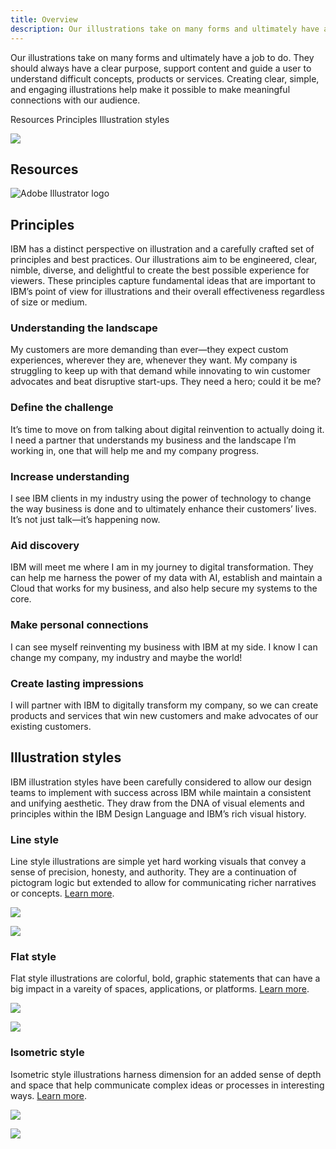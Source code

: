 ```yaml
---
title: Overview
description: Our illustrations take on many forms and ultimately have a job to do. They should always have a clear purpose, support content and guide a user to understand difficult concepts, products or services. Creating clear, simple, and engaging illustrations help make it possible to make meaningful connections with our audience.
---
```


<PageDescription>

Our illustrations take on many forms and ultimately have a job to do. They should always have a clear purpose, support content and guide a user to understand difficult concepts, products or services. Creating clear, simple, and engaging illustrations help make it possible to make meaningful connections with our audience.

</PageDescription>

<AnchorLinks>
  <AnchorLink>Resources</AnchorLink>
  <AnchorLink>Principles</AnchorLink>
  <AnchorLink>Illustration styles</AnchorLink>
</AnchorLinks>

![](./images/overview/hero.png)

## Resources

<Row className="resource-card-group">
<Column colMd={4} colLg={4} noGutterSm>
    <ResourceCard
      subTitle="IBM illustration starter kit"
      aspectRatio="2:1"
      href="https://github.com/carbon-design-system/carbon/raw/master/packages/pictograms/master/pictogram-master.ai"
      actionIcon="download"
      >

![Adobe Illustrator logo](../images/illustrator.png)

  </ResourceCard>
</Column>
</Row>

## Principles

IBM has a distinct perspective on illustration and a carefully crafted set of principles and best practices. Our illustrations aim to be engineered, clear, nimble, diverse, and delightful to create the best possible experience for viewers. These principles capture fundamental ideas that are important to IBM’s point of view for illustrations and their overall effectiveness regardless of size or medium.

<div class="narrativeTableWrapper">
<Row class="narrativeTable">
<Column colLg={4} noGutter>

### Understanding the landscape

</Column>
<Column colLg={8} noGutter>

My customers are more demanding than ever—they expect custom experiences, wherever they are, whenever they want.
My company is struggling to keep up with that demand while innovating to win customer advocates and beat disruptive start-ups. They need a hero; could it be me?

</Column>
</Row>
<Row class="narrativeTable">
<Column colLg={4} noGutter>

### Define the challenge

</Column>
<Column colLg={8} noGutter>

It’s time to move on from talking about digital reinvention to actually doing it.
I need a partner that understands my business and the landscape I’m working in, one that will help me and my company progress.

</Column>
</Row>
<Row class="narrativeTable">
<Column colLg={4} noGutter>

### Increase understanding

</Column>
<Column colLg={8} noGutter>

I see IBM clients in my industry using the power of technology to change the way business is done and to ultimately enhance their customers’ lives. It’s not just talk—it’s happening now.

</Column>
</Row>
<Row class="narrativeTable">
<Column colLg={4} noGutter>

### Aid discovery

</Column>
<Column colLg={8} noGutter>

IBM will meet me where I am in my journey to digital transformation. They can help me harness the power of my data with AI, establish and maintain a Cloud that works for my business, and also help secure my systems to the core.

</Column>
</Row>
<Row class="narrativeTable">
<Column colLg={4} noGutter>

### Make personal connections

</Column>
<Column colLg={8} noGutter>

I can see myself reinventing  my business with IBM at my side. I know I can change my company, my industry and maybe the world!

</Column>
</Row>
<Row class="narrativeTableLast">
<Column colLg={4} noGutter>

### Create lasting impressions

</Column>
<Column colLg={8} noGutter>

I will partner with IBM to digitally transform my company, so we can create products and services that win new customers and make advocates of our existing customers.

</Column>
</Row>
</div>

## Illustration styles

IBM illustration styles have been carefully considered to allow our design teams to implement with success across IBM while maintain a consistent and unifying aesthetic. They draw from the DNA of visual elements and principles within the IBM Design Language and IBM’s rich visual history.

### Line style

Line style illustrations are simple yet hard working visuals that convey a sense of precision, honesty, and authority. They are a continuation of pictogram logic but extended to allow for communicating richer narratives or concepts. [Learn more](https://link).

<Row className="gallery-row-padding">

<Column colMd={3} colLg={4}>

![](./images/overview/line-2.png)

</Column>
<Column colMd={3} colLg={4}>

![](./images/overview/line-3.png)

</Column>

</Row>

### Flat style

Flat style illustrations are colorful, bold, graphic statements that can have a big impact in a vareity of spaces, applications, or platforms. [Learn more](https://link).

<Row className="gallery-row-padding">

<Column colMd={3} colLg={4}>

![](./images/overview/flat-2.png)

</Column>
<Column colMd={3} colLg={4}>

![](./images/overview/flat-3.png)

</Column>

</Row>

### Isometric style

Isometric style illustrations harness dimension for an added sense of depth and space that help communicate complex ideas or processes in interesting ways. [Learn more](https://link).

<Row className="gallery-row-padding">

<Column colMd={3} colLg={4}>

![](./images/overview/iso-2.png)

</Column>
<Column colMd={3} colLg={4}>

![](./images/overview/iso-3.png)

</Column>

</Row>
